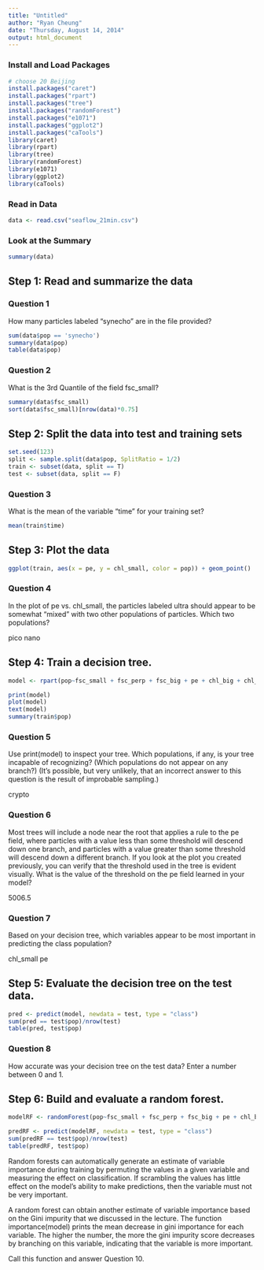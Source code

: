 ```yaml
---
title: "Untitled"
author: "Ryan Cheung"
date: "Thursday, August 14, 2014"
output: html_document
---
```


### Install and Load Packages
```r
# choose 20 Beijing
install.packages("caret")
install.packages("rpart")
install.packages("tree")
install.packages("randomForest")
install.packages("e1071")
install.packages("ggplot2")
install.packages("caTools")
library(caret)
library(rpart)
library(tree)
library(randomForest)
library(e1071)
library(ggplot2)
library(caTools)
```

### Read in Data
```r
data <- read.csv("seaflow_21min.csv")
```

### Look at the Summary
```r
summary(data)
```

## Step 1: Read and summarize the data

### Question 1   
How many particles labeled "synecho" are in the file provided?
```r
sum(data$pop == 'synecho')
summary(data$pop)
table(data$pop)
```

### Question 2
What is the 3rd Quantile of the field fsc_small? 
```r
summary(data$fsc_small)
sort(data$fsc_small)[nrow(data)*0.75]
```

## Step 2: Split the data into test and training sets

```r
set.seed(123)
split <- sample.split(data$pop, SplitRatio = 1/2)
train <- subset(data, split == T)
test <- subset(data, split == F)
```

### Question 3
What is the mean of the variable "time" for your training set?
```r
mean(train$time)
```

## Step 3: Plot the data
```r
ggplot(train, aes(x = pe, y = chl_small, color = pop)) + geom_point()
```

### Question 4
In the plot of pe vs. chl_small, the particles labeled ultra should appear to be somewhat "mixed" with two other populations of particles. Which two populations?

 pico nano



## Step 4: Train a decision tree.

```r
model <- rpart(pop~fsc_small + fsc_perp + fsc_big + pe + chl_big + chl_small, method = 'class', data = train)
```


```r
print(model)
plot(model)
text(model)
summary(train$pop)
```

### Question 5
Use print(model) to inspect your tree. Which populations, if any, is your tree incapable of recognizing? (Which populations do not appear on any branch?) (It's possible, but very unlikely, that an incorrect answer to this question is the result of improbable sampling.)

crypto

### Question 6
Most trees will include a node near the root that applies a rule to the pe field, where particles with a value less than some threshold will descend down one branch, and particles with a value greater than some threshold will descend down a different branch. If you look at the plot you created previously, you can verify that the threshold used in the tree is evident visually. What is the value of the threshold on the pe field learned in your model?

5006.5

### Question 7
Based on your decision tree, which variables appear to be most important in predicting the class population?

chl_small pe

## Step 5: Evaluate the decision tree on the test data.
```r
pred <- predict(model, newdata = test, type = "class")
sum(pred == test$pop)/nrow(test)
table(pred, test$pop)
```

### Question 8
How accurate was your decision tree on the test data? Enter a number between 0 and 1.

## Step 6: Build and evaluate a random forest.
```r
modelRF <- randomForest(pop~fsc_small + fsc_perp + fsc_big + pe + chl_big + chl_small, method = 'class', data = train)
```

```r
predRF <- predict(modelRF, newdata = test, type = "class")
sum(predRF == test$pop)/nrow(test)
table(predRF, test$pop)
```


Random forests can automatically generate an estimate of variable importance during training by permuting the values in a given variable and measuring the effect on classification. If scrambling the values has little effect on the model's ability to make predictions, then the variable must not be very important.

A random forest can obtain another estimate of variable importance based on the Gini impurity that we discussed in the lecture. The function importance(model) prints the mean decrease in gini importance for each variable. The higher the number, the more the gini impurity score decreases by branching on this variable, indicating that the variable is more important.

Call this function and answer Question 10.
